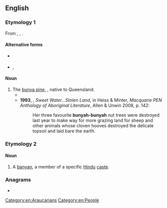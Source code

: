 ==English==

===Etymology 1===
From {{der|en|yxg|bunya bunya}}, {{der|en|gbw|bunyi}}, {{der|en|wkw|bunyi}}.

====Alternative forms====
* {{l|en|bunna bunna}} {{qual|obsolete}}
* {{l|en|bunya bunya}}, {{l|en|bunyah-bunyah}}

====Noun====
{{en-noun}}

# The [[bunya pine]], {{taxlink|Araucaria bidwillii|species|noshow=1}}, native to Queensland. {{defdate|from 19th c.}}
#* {{quote-book|en|title=Under the Southern Cross|author=Maturin Murray Ballou|year=1887|passage=The palm takes the place of the eucalyptus to a certain extent, and the woods teem with the '''bunya-bunya''', — a very desirable and ornamental tree, which belongs to the pine family.}}
#* '''1993''', {{w|Philip McLaren}}, ''Sweet Water…Stolen Land'', in Heiss & Minter, ''Macquarie PEN Anthology of Aboriginal Literature'', Allen & Unwin 2008, p. 142:
#*: Her three favourite '''bunyah-bunyah''' nut trees were destroyed last year to make way for more grazing land for sheep and other animals whose cloven hooves destroyed the delicate topsoil and laid bare the earth.

===Etymology 2===
{{rfe|en}}

====Noun====
{{en-noun}}

# {{lb|en|dated|India}} A [[banyan]], a member of a specific [[Hindu]] [[caste]].

===Anagrams===
* {{anagrams|en|a=abnuy|Yanbu|unbay}}

[[Category:en:Araucarians]]
[[Category:en:People]]